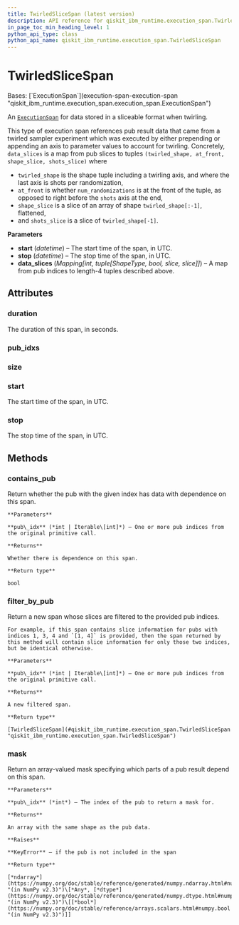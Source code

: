 ```yaml
---
title: TwirledSliceSpan (latest version)
description: API reference for qiskit_ibm_runtime.execution_span.TwirledSliceSpan in the latest version of qiskit-ibm-runtime
in_page_toc_min_heading_level: 1
python_api_type: class
python_api_name: qiskit_ibm_runtime.execution_span.TwirledSliceSpan
---
```


# TwirledSliceSpan

<Class id="qiskit_ibm_runtime.execution_span.TwirledSliceSpan" isDedicatedPage={true} github="https://github.com/Qiskit/qiskit-ibm-runtime/tree/stable/0.41/qiskit_ibm_runtime/execution_span/twirled_slice_span.py#L27-L98" signature="TwirledSliceSpan(start, stop, data_slices)" modifiers="class">
  Bases: [`ExecutionSpan`](execution-span-execution-span "qiskit_ibm_runtime.execution_span.execution_span.ExecutionSpan")

  An [`ExecutionSpan`](execution-span-execution-span "qiskit_ibm_runtime.execution_span.ExecutionSpan") for data stored in a sliceable format when twirling.

  This type of execution span references pub result data that came from a twirled sampler experiment which was executed by either prepending or appending an axis to parameter values to account for twirling. Concretely, `data_slices` is a map from pub slices to tuples `(twirled_shape, at_front, shape_slice, shots_slice)` where

  *   `twirled_shape` is the shape tuple including a twirling axis, and where the last axis is shots per randomization,
  *   `at_front` is whether `num_randomizations` is at the front of the tuple, as opposed to right before the `shots` axis at the end,
  *   `shape_slice` is a slice of an array of shape `twirled_shape[:-1]`, flattened,
  *   and `shots_slice` is a slice of `twirled_shape[-1]`.

  **Parameters**

  *   **start** (*datetime*) – The start time of the span, in UTC.
  *   **stop** (*datetime*) – The stop time of the span, in UTC.
  *   **data\_slices** (*Mapping\[int, tuple\[ShapeType, bool, slice, slice]]*) – A map from pub indices to length-4 tuples described above.

  ## Attributes

  ### duration

  <Attribute id="qiskit_ibm_runtime.execution_span.TwirledSliceSpan.duration">
    The duration of this span, in seconds.
  </Attribute>

  ### pub\_idxs

  <Attribute id="qiskit_ibm_runtime.execution_span.TwirledSliceSpan.pub_idxs" />

  ### size

  <Attribute id="qiskit_ibm_runtime.execution_span.TwirledSliceSpan.size" />

  ### start

  <Attribute id="qiskit_ibm_runtime.execution_span.TwirledSliceSpan.start">
    The start time of the span, in UTC.
  </Attribute>

  ### stop

  <Attribute id="qiskit_ibm_runtime.execution_span.TwirledSliceSpan.stop">
    The stop time of the span, in UTC.
  </Attribute>

  ## Methods

  ### contains\_pub

  <Function id="qiskit_ibm_runtime.execution_span.TwirledSliceSpan.contains_pub" github="https://github.com/Qiskit/qiskit-ibm-runtime/tree/stable/0.41/qiskit_ibm_runtime/execution_span/execution_span.py#L115-L125" signature="contains_pub(pub_idx)">
    Return whether the pub with the given index has data with dependence on this span.

    **Parameters**

    **pub\_idx** (*int | Iterable\[int]*) – One or more pub indices from the original primitive call.

    **Returns**

    Whether there is dependence on this span.

    **Return type**

    bool
  </Function>

  ### filter\_by\_pub

  <Function id="qiskit_ibm_runtime.execution_span.TwirledSliceSpan.filter_by_pub" github="https://github.com/Qiskit/qiskit-ibm-runtime/tree/stable/0.41/qiskit_ibm_runtime/execution_span/twirled_slice_span.py#L95-L98" signature="filter_by_pub(pub_idx)">
    Return a new span whose slices are filtered to the provided pub indices.

    For example, if this span contains slice information for pubs with indices 1, 3, 4 and `[1, 4]` is provided, then the span returned by this method will contain slice information for only those two indices, but be identical otherwise.

    **Parameters**

    **pub\_idx** (*int | Iterable\[int]*) – One or more pub indices from the original primitive call.

    **Returns**

    A new filtered span.

    **Return type**

    [TwirledSliceSpan](#qiskit_ibm_runtime.execution_span.TwirledSliceSpan "qiskit_ibm_runtime.execution_span.TwirledSliceSpan")
  </Function>

  ### mask

  <Function id="qiskit_ibm_runtime.execution_span.TwirledSliceSpan.mask" github="https://github.com/Qiskit/qiskit-ibm-runtime/tree/stable/0.41/qiskit_ibm_runtime/execution_span/twirled_slice_span.py#L76-L93" signature="mask(pub_idx)">
    Return an array-valued mask specifying which parts of a pub result depend on this span.

    **Parameters**

    **pub\_idx** (*int*) – The index of the pub to return a mask for.

    **Returns**

    An array with the same shape as the pub data.

    **Raises**

    **KeyError** – if the pub is not included in the span

    **Return type**

    [*ndarray*](https://numpy.org/doc/stable/reference/generated/numpy.ndarray.html#numpy.ndarray "(in NumPy v2.3)")\[*Any*, [*dtype*](https://numpy.org/doc/stable/reference/generated/numpy.dtype.html#numpy.dtype "(in NumPy v2.3)")\[[*bool*](https://numpy.org/doc/stable/reference/arrays.scalars.html#numpy.bool "(in NumPy v2.3)")]]
  </Function>
</Class>

